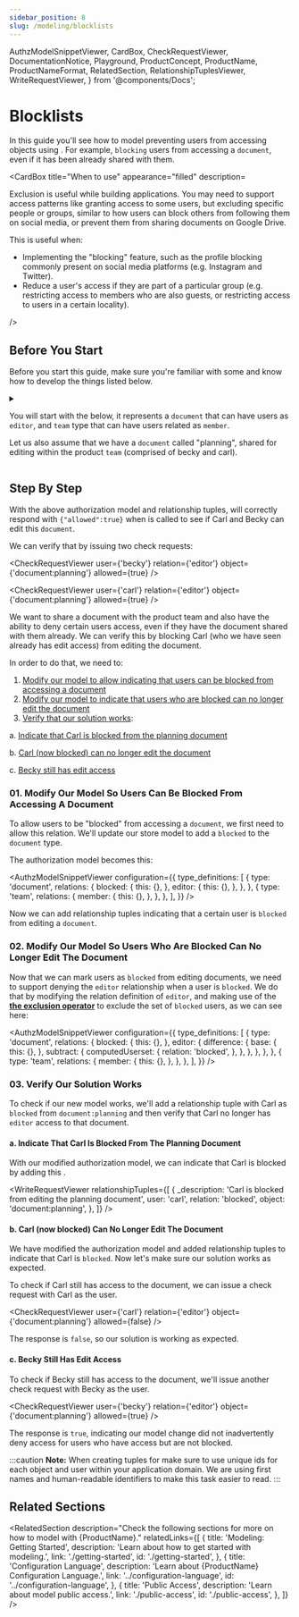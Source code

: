 ```yaml
---
sidebar_position: 8
slug: /modeling/blocklists
---
```


  AuthzModelSnippetViewer,
  CardBox,
  CheckRequestViewer,
  DocumentationNotice,
  Playground,
  ProductConcept,
  ProductName,
  ProductNameFormat,
  RelatedSection,
  RelationshipTuplesViewer,
  WriteRequestViewer,
} from '@components/Docs';

# Blocklists

<DocumentationNotice />

In this guide you'll see how to model preventing users from accessing objects using <ProductName format={ProductNameFormat.ProductLink}/>. For example, `blocking` users from accessing a `document`, even if it has been already shared with them.

<CardBox title="When to use" appearance="filled" description=<div>

Exclusion is useful while building applications. You may need to support access patterns like granting access to some users, but excluding specific people or groups, similar to how users can block others from following them on social media, or prevent them from sharing documents on Google Drive.

This is useful when:

- Implementing the "blocking" feature, such as the profile blocking commonly present on social media platforms (e.g. Instagram and Twitter).
- Reduce a user's access if they are part of a particular group (e.g. restricting access to members who are also guests, or restricting access to users in a certain locality).

</div> />

## Before You Start

Before you start this guide, make sure you're familiar with some <ProductConcept /> and know how to develop the things listed below.

<details>
<summary>

You will start with the _<ProductConcept section="what-is-an-authorization-model" linkName="authorization model" />_ below, it represents a `document` _<ProductConcept section="what-is-a-type" linkName="type" />_ that can have users **<ProductConcept section="what-is-a-relation" linkName="related" />** as `editor`, and `team` type that can have users related as `member`.

Let us also assume that we have a `document` called "planning", shared for editing within the product `team` (comprised of becky and carl).

</summary>

<AuthzModelSnippetViewer
  configuration={{
    type_definitions: [
      {
        type: 'document',
        relations: {
          editor: {
            this: {},
          },
        },
      },
      {
        type: 'team',
        relations: {
          member: {
            this: {},
          },
        },
      },
    ],
  }}
/>

The current state of the system is represented by the following relationship tuples being in the system already:

<RelationshipTuplesViewer
  relationshipTuples={[
    {
      _description: 'Members of the product team can edit the planning document',
      user: 'team:product#member',
      relation: 'editor',
      object: 'document:planning',
    },
    {
      _description: 'Becky is a member of the product team',
      user: 'becky',
      relation: 'member',
      object: 'team:product',
    },
    {
      _description: 'Carl is a member of the product team',
      user: 'carl',
      relation: 'member',
      object: 'team:product',
    },
  ]}
/>

<hr />

In addition, you will need to know the following:

### Modeling User Groups

You need to know how to add users to groups and grant groups access to resources. [Learn more →](.//user-groups.mdx)

### <ProductName format={ProductNameFormat.ShortForm} /> Concepts

- A <ProductConcept section="what-is-a-type" linkName="Type" />: a class of objects that have similar characteristics
- A <ProductConcept section="what-is-a-user" linkName="User" />: an entity in the system that can be related to an object
- A <ProductConcept section="what-is-a-relation" linkName="Relation" />: is a string defined in the type definition of an authorization model that defines the possibility of a relationship between objects of this type and other users in the system
- An <ProductConcept section="what-is-an-object" linkName="Object" />: represents an entity in the system. Users' relationships to it can be define through relationship tuples and the authorization model
- A <ProductConcept section="what-is-a-relationship-tuple" linkName="Relationship Tuple" />: a grouping consisting of a user, a relation and an object stored in <ProductName format={ProductNameFormat.ShortForm} />
- [Exclusion Operator](../configuration-language.mdx#the-exclusion-operator): the exclusion operator can be used to exclude certain usersets from being related to an object

</details>

<Playground />

## Step By Step

With the above authorization model and relationship tuples, <ProductName format={ProductNameFormat.LongForm} /> will correctly respond with `{"allowed":true}` when <ProductConcept section="what-is-a-check-request" linkName="check" /> is called to see if Carl and Becky can edit this `document`.

We can verify that by issuing two check requests:

<CheckRequestViewer user={'becky'} relation={'editor'} object={'document:planning'} allowed={true} />

<CheckRequestViewer user={'carl'} relation={'editor'} object={'document:planning'} allowed={true} />

We want to share a document with the product team and also have the ability to deny certain users access, even if they have the document shared with them already. We can verify this by blocking Carl (who we have seen already has edit access) from editing the document.

In order to do that, we need to:

1. [Modify our model to allow indicating that users can be blocked from accessing a document](#01-modify-our-model-to-allow-indicating-that-users-can-be-blocked-from-accessing-a-document)
2. [Modify our model to indicate that users who are blocked can no longer edit the document](#02-modify-our-model-to-indicate-that-users-who-are-blocked-can-no-longer-edit-the-document)
3. [Verify that our solution works](#03-verify-that-our-solution-works):

a. [Indicate that Carl is blocked from the planning document](#a-indicate-that-carl-is-blocked-from-the-planning-document)

b. [Carl (now blocked) can no longer edit the document](#b-carl-now-blocked-can-no-longer-edit-the-document)

c. [Becky still has edit access](#c-becky-still-has-edit-access)

### 01. Modify Our Model So Users Can Be Blocked From Accessing A Document

To allow users to be "blocked" from accessing a `document`, we first need to allow this relation. We'll update our store model to add a `blocked` <ProductConcept section="what-is-a-relation" linkName="relation" /> to the `document` type.

The authorization model becomes this:

<AuthzModelSnippetViewer
  configuration={{
    type_definitions: [
      {
        type: 'document',
        relations: {
          blocked: {
            this: {},
          },
          editor: {
            this: {},
          },
        },
      },
      {
        type: 'team',
        relations: {
          member: {
            this: {},
          },
        },
      },
    ],
  }}
/>

Now we can add relationship tuples indicating that a certain user is `blocked` from editing a `document`.

### 02. Modify Our Model So Users Who Are Blocked Can No Longer Edit The Document

Now that we can mark users as `blocked` from editing documents, we need to support denying the `editor` relationship when a user is `blocked`. We do that by modifying the relation definition of `editor`, and making use of the [**the exclusion operator**](../configuration-language.mdx#the-exclusion-operator) to exclude the set of `blocked` users, as we can see here:

<AuthzModelSnippetViewer
  configuration={{
    type_definitions: [
      {
        type: 'document',
        relations: {
          blocked: {
            this: {},
          },
          editor: {
            difference: {
              base: {
                this: {},
              },
              subtract: {
                computedUserset: {
                  relation: 'blocked',
                },
              },
            },
          },
        },
      },
      {
        type: 'team',
        relations: {
          member: {
            this: {},
          },
        },
      },
    ],
  }}
/>

### 03. Verify Our Solution Works

To check if our new model works, we'll add a relationship tuple with Carl as `blocked` from `document:planning` and then verify that Carl no longer has `editor` access to that document.

#### a. Indicate That Carl Is Blocked From The Planning Document

With our modified authorization model, we can indicate that Carl is blocked by adding this _<ProductConcept section="what-is-a-relationship-tuple" linkName="relationship tuple" />_.

<WriteRequestViewer
  relationshipTuples={[
    {
      _description: 'Carl is blocked from editing the planning document',
      user: 'carl',
      relation: 'blocked',
      object: 'document:planning',
    },
  ]}
/>

#### b. Carl (now blocked) Can No Longer Edit The Document

We have modified the authorization model and added relationship tuples to indicate that Carl is `blocked`. Now let's make sure our solution works as expected.

To check if Carl still has access to the document, we can issue a check request with Carl as the user.

<CheckRequestViewer user={'carl'} relation={'editor'} object={'document:planning'} allowed={false} />

The response is `false`, so our solution is working as expected.

#### c. Becky Still Has Edit Access

To check if Becky still has access to the document, we'll issue another check request with Becky as the user.

<CheckRequestViewer user={'becky'} relation={'editor'} object={'document:planning'} allowed={true} />

The response is `true`, indicating our model change did not inadvertently deny access for users who have access but are not blocked.

:::caution
**Note:** When creating tuples for <ProductName format={ProductNameFormat.LongForm} /> make sure to use unique ids for each object and user within your application domain. We are using first names and human-readable identifiers to make this task easier to read.
:::

## Related Sections

<RelatedSection
  description="Check the following sections for more on how to model with {ProductName}."
  relatedLinks={[
    {
      title: 'Modeling: Getting Started',
      description: 'Learn about how to get started with modeling.',
      link: './getting-started',
      id: './getting-started',
    },
    {
      title: 'Configuration Language',
      description: 'Learn about {ProductName} Configuration Language.',
      link: '../configuration-language',
      id: '../configuration-language',
    },
    {
      title: 'Public Access',
      description: 'Learn about model public access.',
      link: './public-access',
      id: './public-access',
    },
  ]}
/>
